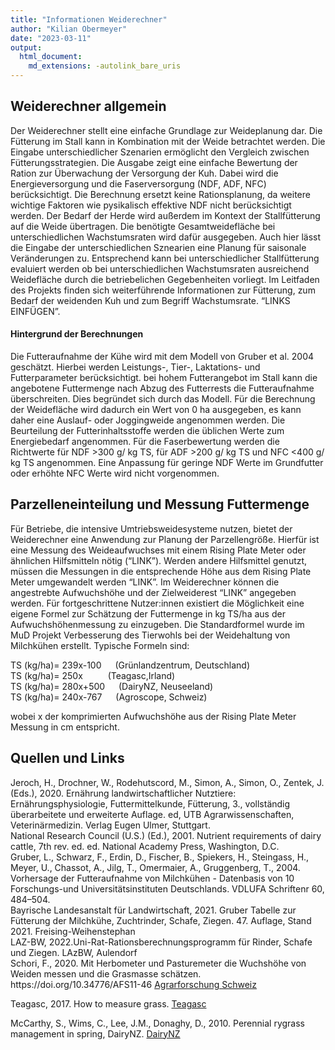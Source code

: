 ```yaml
---
title: "Informationen Weiderechner"
author: "Kilian Obermeyer"
date: "2023-03-11"
output:
  html_document:
    md_extensions: -autolink_bare_uris
---
```



## Weiderechner allgemein
Der Weiderechner stellt eine einfache Grundlage zur Weideplanung dar. Die Fütterung im Stall kann in Kombination mit der Weide betrachtet werden. Die Eingabe unterschiedlicher Szenarien ermöglicht den Vergleich zwischen Fütterungsstrategien. Die Ausgabe zeigt eine einfache Bewertung der Ration zur Überwachung der Versorgung der Kuh. Dabei wird die Energieversorgung und die Faserversorgung (NDF, ADF, NFC) berücksichtigt. Die Berechnung ersetzt keine Rationsplanung, da weitere wichtige Faktoren wie pysikalisch effektive NDF nicht berücksichtigt werden.
Der Bedarf der Herde wird außerdem im Kontext der Stallfütterung auf die Weide übertragen. Die benötigte Gesamtweidefläche bei unterschiedlichen Wachstumsraten wird dafür ausgegeben. Auch hier lässt die Eingabe der unterschiedlichen Sznearien eine Planung für saisonale Veränderungen zu. Entsprechend kann bei unterschiedlicher Stallfütterung evaluiert werden ob bei unterschiedlichen Wachstumsraten ausreichend Weidefläche durch die betriebelichen Gegebenheiten vorliegt. 
Im Leitfaden des Projekts finden sich weiterführende Informationen zur Fütterung, zum Bedarf der weidenden Kuh und zum Begriff Wachstumsrate. "LINKS EINFÜGEN".

#### Hintergrund der Berechnungen
Die Futteraufnahme der Kühe wird mit dem Modell von Gruber et al. 2004 geschätzt. Hierbei werden Leistungs-, Tier-, Laktations- und Futterparameter berücksichtigt. bei hohem Futterangebot im Stall kann die angebotene Futtermenge nach Abzug des Futterrests die Futteraufnahme überschreiten. Dies begründet sich durch das Modell. Für die Berechnung der Weidefläche wird dadurch ein Wert von 0 ha ausgegeben, es kann daher eine Auslauf- oder Joggingweide angenommen werden. Die Beurteilung der Futterinhaltsstoffe werden die üblichen Werte zum Energiebedarf angenommen. Für die Faserbewertung werden die Richtwerte für NDF >300 g/ kg TS, für ADF >200 g/ kg TS und NFC <400 g/ kg TS angenommen. Eine Anpassung für geringe NDF Werte im Grundfutter oder erhöhte NFC Werte wird nicht vorgenommen. 


## Parzelleneinteilung und Messung Futtermenge
Für Betriebe, die intensive Umtriebsweidesysteme nutzen, bietet der Weiderechner eine Anwendung zur Planung der Parzellengröße. Hierfür ist eine Messung des Weideaufwuchses mit einem Rising Plate Meter oder ähnlichen Hilfsmitteln nötig ("LINK"). Werden andere Hilfsmittel genutzt, müssen die Messungen in die entsprechende Höhe aus dem Rising Plate Meter umgewandelt werden "LINK". Im Weiderechner können die angestrebte Aufwuchshöhe und der Zielweiderest "LINK" angegeben werden. Für fortgeschrittene Nutzer:innen existiert die Möglichkeit eine eigene Formel zur Schätzung der Futtermenge in kg TS/ha aus der Aufwuchshöhenmessung zu einzugeben. Die Standardformel wurde im MuD Projekt Verbesserung des Tierwohls bei der Weidehaltung von Milchkühen erstellt. Typische Formeln sind:

TS (kg/ha)= 239x-100 &emsp;   (Grünlandzentrum, Deutschland)\
TS (kg/ha)= 250x     &emsp; &emsp;  (Teagasc,Irland)\
TS (kg/ha)= 280x+500 &emsp; (DairyNZ, Neuseeland)\
TS (kg/ha)= 240x-767 &emsp;  (Agroscope, Schweiz)\

wobei x der komprimierten Aufwuchshöhe aus der Rising Plate Meter Messung in cm entspricht.


## Quellen und Links
Jeroch, H., Drochner, W., Rodehutscord, M., Simon, A., Simon, O., Zentek, J. (Eds.), 2020. Ernährung landwirtschaftlicher Nutztiere: Ernährungsphysiologie, Futtermittelkunde, Fütterung, 3., vollständig überarbeitete und erweiterte Auflage. ed, UTB Agrarwissenschaften, Veterinärmedizin. Verlag Eugen Ulmer, Stuttgart.\
National Research Council (U.S.) (Ed.), 2001. Nutrient requirements of dairy cattle, 7th rev. ed. ed. National Academy Press, Washington, D.C.\
Gruber, L., Schwarz, F., Erdin, D., Fischer, B., Spiekers, H., Steingass, H., Meyer, U., Chassot, A., Jilg, T., Omermaier, A., Gruggenberg, T., 2004. Vorhersage der Futteraufnahme von Milchkühen - Datenbasis von 10 Forschungs-und Universitätsinstituten Deutschlands. VDLUFA Schriftenr 60, 484–504.\
Bayrische Landesanstalt für Landwirtschaft, 2021. Gruber Tabelle zur Fütterung der Milchkühe, Zuchtrinder, Schafe, Ziegen. 47. Auflage, Stand 2021. Freising-Weihenstephan\
LAZ-BW, 2022.Uni-Rat-Rationsberechnungsprogramm für Rinder, Schafe und Ziegen. LAzBW, Aulendorf\
Schori, F., 2020. Mit Herbometer und Pasturemeter die Wuchshöhe von Weiden messen und die Grasmasse schätzen. https://doi.org/10.34776/AFS11-46 <a href="https://www.agrarforschungschweiz.ch/wp-content/uploads/2020/02/046-052_Schori_D_def.pdf" target="_blank">Agrarforschung Schweiz</a>\

Teagasc, 2017. How to measure grass. <a href="https://www.teagasc.ie/media/website/crops/grassland/How-to-measure-grass-right.pdf" target="_blank">Teagasc</a>\


McCarthy, S., Wims, C., Lee, J.M., Donaghy, D., 2010. Perennial rygrass management in spring, DairyNZ. 
<a href="https://www.dairynz.co.nz/feed/pasture/assessing-and-allocating-pasture/pasture-assessment/" target="_blank">DairyNZ</a>


